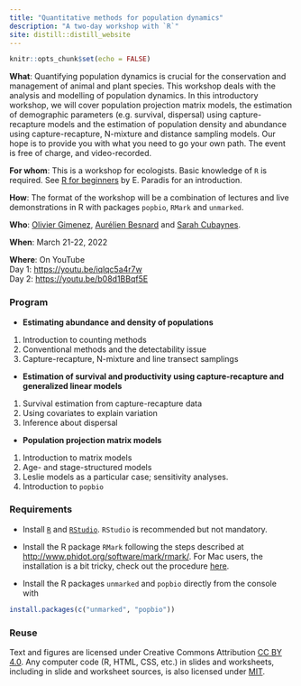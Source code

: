 ```yaml
---
title: "Quantitative methods for population dynamics"
description: "A two-day workshop with `R`"
site: distill::distill_website
---
```


```r
knitr::opts_chunk$set(echo = FALSE)
```

**What**: Quantifying population dynamics is crucial for the conservation and management of animal and plant species. This workshop deals with the analysis and modelling of population dynamics. In this introductory workshop, we will cover population projection matrix models, the estimation of demographic parameters (e.g. survival, dispersal) using capture-recapture models and the estimation of population density and abundance using capture-recapture, N-mixture and distance sampling models. Our hope is to provide you with what you need to go your own path. The event is free of charge, and video-recorded. 

**For whom**: This is a workshop for ecologists. Basic knowledge of `R` is required. See [R for beginners](https://cran.r-project.org/doc/contrib/Paradis-rdebuts_en.pdf) by E. Paradis for an introduction.

**How**: The format of the workshop will be a combination of lectures and live demonstrations in R with packages `popbio`, `RMark` and `unmarked`.

**Who**: [Olivier Gimenez](https://twitter.com/oaggimenez), [Aurélien Besnard](https://twitter.com/abesnardEPHE) and [Sarah Cubaynes](https://twitter.com/sarahcubaynes).  

**When**: March 21-22, 2022

**Where**: On YouTube     
Day 1: <https://youtu.be/iqlqc5a4r7w>    
Day 2: <https://youtu.be/b08d1BBqf5E>

### Program 

+ **Estimating abundance and density of populations**
1. Introduction to counting methods 
2. Conventional methods and the detectability issue
3. Capture-recapture, N-mixture and line transect samplings
<!-- 5. Further analysis issues: introducing covariates; heterogeneity -->

+ **Estimation of survival and productivity using capture-recapture and generalized linear models**
1. Survival estimation from capture-recapture data
3. Using covariates to explain variation
4. Inference about dispersal
<!-- 5. Further analysis issues: estimation of recruitment and population growth rate by reversing capture histories; multi-state models allowing estimation of transitions (including movements) -->

+ **Population projection matrix models**
1. Introduction to matrix models
2. Age- and stage-structured models
3. Leslie models as a particular case; sensitivity analyses.
4. Introduction to `popbio`
<!-- 5. Further analysis issues: density-dependence; random environment; demographic stochasticity / branching processes; multisite and multistage models -->

### Requirements

+ Install [`R`](https://cloud.r-project.org/) and [`RStudio`](https://rstudio.com/products/rstudio/download/#download). `RStudio` is recommended but not mandatory. 

+ Install the R package `RMark` following the steps described at <http://www.phidot.org/software/mark/rmark/>. For Mac users, the installation is a bit tricky, check out the procedure [here](tutorials/rmark-mac.html).

+ Install the R packages `unmarked` and `popbio` directly from the console with
```r
install.packages(c("unmarked", "popbio"))
```

### Reuse {.appendix}

Text and figures are licensed under Creative Commons Attribution [CC BY 4.0](https://creativecommons.org/licenses/by/4.0/). Any computer code (R, HTML, CSS, etc.) in slides and worksheets, including in slide and worksheet sources, is also licensed under [MIT](https://github.com/oliviergimenez/popdyn-workshop/blob/master/LICENSE.md). 
